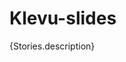 
<Meta
  of={Stories}
  title="Components/Slides"
  component="klevu-slides"
  argTypes={meta.argTypes}
  parameters={meta.parameters}
/>

# Klevu-slides

<Description>{Stories.description}</Description>

<Canvas of={Stories.Slides}></Canvas>

<Controls />
